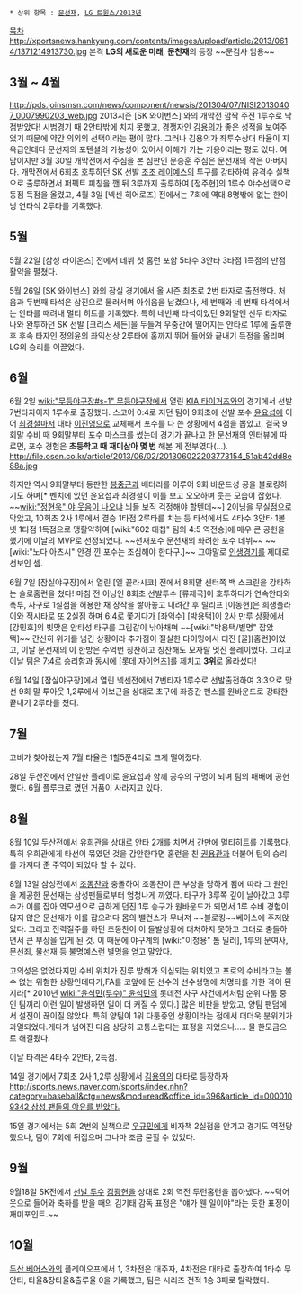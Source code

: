  * 상위 항목 : [[문선재]], [[LG 트윈스/2013년]]

[[목차]]
http://xportsnews.hankyung.com/contents/images/upload/article/2013/0614/1371214913730.jpg
본격 '''LG의 새로운 미래''', '''문천재'''의 등장 ~~문검사 임용~~

== 3월 ~ 4월 ==
http://pds.joinsmsn.com/news/component/newsis/201304/07/NISI20130407_0007990203_web.jpg
2013시즌 [SK 와이번스] 와의 개막전 깜짝 주전 1루수로 낙점받았다! 시범경기 때 2안타밖에 치지 못했고, 경쟁자인 [[김용의]]가 좋은 성적을 보여주었기 때문에 약간 의외의 선택이라는 평이 많다. 그러나 김용의가 좌투수상대 타율이 지옥급인데다 문선재의 포텐셜의 가능성이 있어서 이해가 가는 기용이라는 평도 있다. 여담이지만 3월 30일 개막전에서 주심을 본 심판인 문승훈 주심은 문선재의 작은 아버지다. 개막전에서 6회초 호투하던 SK 선발 [[조조 레이예스]]의 투구를 강타하여 유격수 실책으로 출루하면서 퍼펙트 피칭을 깬 뒤 3루까지 출루하여 [정주현]의 1루수 야수선택으로 동점 득점을 올렸고, 4월 3일 [넥센 히어로즈] 전에서는 7회에 역대 8명밖에 없는 한이닝 연타석 2루타를 기록했다. 

== 5월 ==
5월 22일 [삼성 라이온즈] 전에서 데뷔 첫 홈런 포함 5타수 3안타 3타점 1득점의 만점 활약을 펼쳤다. 

5월 26일 [SK 와이번스] 와의 잠실 경기에서 올 시즌 최초로 2번 타자로 출전했다. 처음과 두번째 타석은 삼진으로 물러서며 아쉬움을 남겼으나, 세 번째와 네 번째 타석에서는 안타를 때려내 멀티 히트를 기록했다. 특히 네번째 타석이었던 9회말엔 선두 타자로 나와 완투하던 SK 선발 [크리스 세든]을 두들겨 우중간에 떨어지는 안타로 1루에 출루한 후 후속 타자인 정의윤의 좌익선상 2루타에 홈까지 뛰어 들어와 끝내기 득점을 올리며 LG의 승리를 이끌었다.

== 6월 ==
6월 2일 [[wiki:"무등야구장#s-1" 무등야구장]]에서 열린 [[KIA 타이거즈]]와의 경기에서 선발 7번타자이자 1루수로 출장했다. 스코어 0:4로 지던 팀이 9회초에 선발 포수 [[윤요섭]]에 이어 [[최경철]]마저 대타 [[이진영]]으로 교체해서 포수를 다 쓴 상황에서 4점을 뽑았고, 결국 9회말 수비 때 9회말부터 포수 마스크를 썼는데 경기가 끝나고 한 문선재의 인터뷰에 따르면, 포수 경험은 '''초등학교 때 재미삼아 몇 번''' 해본 게 전부였다(…).
http://file.osen.co.kr/article/2013/06/02/201306022203773154_51ab42dd8e88a.jpg

하지만 역시 9회말부터 등판한 [[봉중근]]과 배터리를 이루어 9회 바운드성 공을 블로킹하기도 하며[* 벤치에 있던 윤요섭과 최경철이 이를 보고 오오하며 웃는 모습이 잡혔다. ~~[[wiki:"정현욱" 야 웃음이 나오냐]] 늬들 보직 걱정해야 할텐데~~] 2이닝을 무실점으로 막았고, 10회초 2사 1루에서 결승 1타점 2루타를 치는 등 타석에서도 4타수 3안타 1볼넷 1타점 1득점으로 맹활약하여 [wiki:"602 대첩" 팀의 4:5 역전승]에 매우 큰 공헌을 했기에 이날의 MVP로 선정되었다. ~~천재포수 문천재의 화려한 포수 데뷔~~ ~~[wiki:"노다 아츠시" 안경 낀 포수는 조심해야 한다구.]~~ 그야말로 [[인생경기]]를 제대로 선보인 셈.

6월 7일 [잠실야구장]에서 열린 [엘 꼴라시코] 전에서 8회말 센터쪽 백 스크린을 강타하는 솔로홈런을 쳤다! 마침 전 이닝인 8회초 선발투수 [류제국]이 호투하다가 연속안타와 폭투, 사구로 1실점을 허용한 채 장작을 쌓아놓고 내려간 후 릴리프 [이동현]은 희생플라이와 적시타로 또 2실점 하며 6:4로 쫓기다가 [좌익수] [박용택]이 2사 만루 상황에서 [강민호]의 빗맞은 안타성 타구를 그림같이 낚아채며 ~~[wiki:"박용택/별명" 잡았택]~~ 간신히 위기를 넘긴 상황이라 추가점이 절실한 타이밍에서 터진 [꿀][홈런]이었고, 이날 문선재의 이 한방은 수억번 칭찬하고 칭찬해도 모자랄 멋진 플레이였다. 그리고 이날 팀은 7:4로 승리함과 동시에 [롯데 자이언츠]를 제치고 '''3위'''로 올라섰다!

6월 14일 [잠실야구장]에서 열린 넥센전에서 7번타자 1루수로 선발출전하여 3:3으로 맞선 9회 말 투아웃 1,2루에서 이보근을 상대로 초구에 좌중간 펜스를 원바운드로 강타한 끝내기 2루타를 쳤다.

== 7월 ==
고비가 찾아왔는지 7월 타율은 1할5푼4리로 크게 떨어졌다. 

28일 두산전에서 안일한 플레이로 윤요섭과 함께 공수의 구멍이 되며 팀의 패배에 공헌했다. 6월 플루크로 꼈던 거품이 사라지고 있다.

== 8월 ==
8월 10일 두산전에서 [[유희관]]을 상대로 안타 2개를 치면서 간만에 멀티히트를 기록했다. 특히 유희관에게 타선이 묶였던 것을 감안한다면 홈런을 친 [[권용관]]과 더불어 팀의 승리를 가져다 준 주역이 되었다 할 수 있다.

8월 13일 삼성전에서 [[조동찬]]과 충돌하여 조동찬이 큰 부상을 당하게 됨에 따라 그 원인을 제공한 문선재는 삼성팬들로부터 엄청나게 까였다. 타구가 3루쪽 깊이 날아갔고 3루수가 이를 잡아 역모션으로 급하게 던진 1루 송구가 원바운드가 되면서 1루 수비 경험이 많지 않은 문선재가 이를 잡으려다 몸의 밸런스가 무너져 ~~블로킹~~베이스에 주저앉았다. 그리고 전력질주를 하던 조동찬이 이 돌발상황에 대처하지 못하고 그대로 충돌하면서 큰 부상을 입게 된 것. 이 때문에 야구계의 [wiki:"이청용" 톰 밀러], 1루의 문여사, 문선죄, 물선재 등 불명예스런 별명을 얻고 말았다.

고의성은 없었다지만 수비 위치가 진루 방해가 의심되는 위치였고 프로의 수비라고는 볼 수 없는 위험한 상황인데다가,FA를 코앞에 둔 선수의 선수생명에 치명타를 가한 격이 된지라[* 2010년 [[wiki:"윤석민(투수)" 윤석민]]의 롯데전 사구 사건에서처럼 순위 다툼 중인 팀끼리 이런 일이 발생하면 일이 더 커질 수 있다.] 많은 비판을 받았고, 양팀 팬덤에서 설전이 끊이질 않았다. 특히 양팀이 1위 다툼중인 상황이라는 점에서 더더욱 분위기가 과열되었다.게다가 넘어진 다음 상당히 고통스럽다는 표정을 지었으나..... 물 한모금으로 해결됬다.

이날 타격은 4타수 2안타, 2득점.

14일 경기에서 7회초 2사 1,2루 상황에서 [[김용의]]의 대타로 등장하자 [[http://sports.news.naver.com/sports/index.nhn?category=baseball&ctg=news&mod=read&office_id=396&article_id=0000109342 삼성 팬들의 야유를 받았다.]]

15일 경기에서는 5회 2번의 실책으로 [[우규민]]에게 비자책 2실점을 안기고 경기도 역전당했으나, 팀이 7회에 뒤집으며 그나마 조금 묻힐 수 있었다.

== 9월 ==
9월18일 SK전에서 [[선발 투수]] [[김광현]]을 상대로 2회 역전 투런홈런을 뽑아냈다. ~~덕어웃으로 들어와 축하를 받을 때의 김기태 감독 표정은 "얘가 웬 일이야"라는 듯한 표정이 재미포인트.~~

== 10월 ==
[[두산 베어스]]와의 플레이오프에서 1, 3차전은 대주자, 4차전은 대타로 출장하여 1타수 무안타, 타율&장타율&출루율 0을 기록했고, 팀은 시리즈 전적 1승 3패로 탈락했다.
